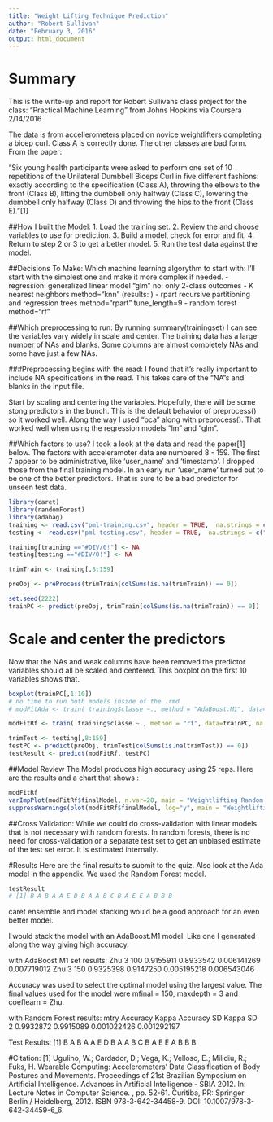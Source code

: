 ---
title: "Weight Lifting Technique Prediction"
author: "Robert Sullivan"
date: "February 3, 2016"
output: html_document
---

# Summary
This is the write-up and report for Robert Sullivans class project for the class:
"Practical Machine Learning" from Johns Hopkins via Coursera
2/14/2016

The data is from accellerometers placed on novice weightlifters dompleting a bicep curl. Class A is correctly done. The other classes are bad form. From the paper:

"Six young health participants were asked to perform one set of 10 repetitions of the Unilateral Dumbbell Biceps Curl in five different fashions: exactly according to the specification (Class A), throwing the elbows to the front (Class B), lifting the dumbbell only halfway (Class C), lowering the dumbbell only halfway (Class D) and throwing the hips to the front (Class E)."[1]


##How I built the Model:
1. Load the training set.
2. Review the and choose variables to use for prediction.
3. Build a model, check for error and fit.
4. Return to step 2 or 3 to get a better model.
5. Run the test data against the model.

##Decisions To Make:
Which machine learning algorythm to start with:
I'll start with the simplest one and make it more complex if needed.
- regression: generalized linear model "glm" no: only 2-class outcomes
- K nearest neighbors method="knn" (results: )
- rpart recursive partitioning and regression trees method="rpart" tune_length=9
- random forest method="rf" 

##Which preprocessing to run:
By running summary(trainingset) I can see the variables vary widely in scale and center. 
The training data has a large number of NAs and blanks.
Some columns are almost completely NAs and some have just a few NAs.

###Preprocessing begins with the read:
I found that it's really important to include NA specifications in the read. This takes care of the "NA"s and blanks in the input file.

Start by scaling and centering the variables. Hopefully, there will be some stong predictors in the bunch. This is the default behavior of preprocess() so it worked well. 
Along the way I used "pca" along with preprocess(). That worked well when using the regression models "lm" and "glm".

##Which factors to use?
I took a look at the data and read the paper[1] below. The factors with acceleramoter data are numbered 8 - 159. The first 7 appear to be administrative, like 'user_name' and 'timestamp'. I dropped those from the final training model. In an early run 'user_name' turned out to be one of the better predictors. That is sure to be a bad predictor for unseen test data.

```{r}
library(caret)
library(randomForest)
library(adabag)
training <- read.csv("pml-training.csv", header = TRUE,  na.strings = c("", " ", "NA"))
testing <- read.csv("pml-testing.csv", header = TRUE,  na.strings = c("", " ", "NA"))

training[training =="#DIV/0!"] <- NA
testing[testing =="#DIV/0!"] <- NA

trimTrain <- training[,8:159]

preObj <- preProcess(trimTrain[colSums(is.na(trimTrain)) == 0])

set.seed(2222)
trainPC <- predict(preObj, trimTrain[colSums(is.na(trimTrain)) == 0])
```
# Scale and center the predictors
Now that the NAs and weak columns have been removed the predictor variables should all be scaled and centered. This boxplot on the first 10 variables shows that.
```{r}
boxplot(trainPC[,1:10])
# no time to run both models inside of the .rmd
# modFitAda <- train( training$classe ~., method = "AdaBoost.M1", data=trainPC, na.action = na.omit)

modFitRf <- train( training$classe ~., method = "rf", data=trainPC, na.action = na.omit)

trimTest <- testing[,8:159]
testPC <- predict(preObj, trimTest[colSums(is.na(trimTest)) == 0])
testResult <- predict(modFitRf, testPC)
```
##Model Review
The Model produces high accuracy using 25 reps. Here are the results and a chart that shows :
```{r}
modFitRf
varImpPlot(modFitRf$finalModel, n.var=20, main = "Weightlifting Random Forest Importance")
suppressWarnings(plot(modFitRf$finalModel, log="y", main = "Weightlifting Random Forest Error"))
```
##Cross Validation:
While we could do cross-validation with linear models that is not necessary with random forests. In random forests, there is no need for cross-validation or a separate test set to get an unbiased estimate of the test set error. It is estimated internally.

#Results
Here are the final results to submit to the quiz.
Also look at the Ada model in the appendix.
We used the Random Forest model.
```{r}
testResult
# [1] B A B A A E D B A A B C B A E E A B B B
```
caret ensemble and model stacking would be a good approach for an even better model.

I would stack the model with an AdaBoost.M1 model. Like one I generated along the way giving high accuracy.

with  AdaBoost.M1 set results:
Zhu        3         100     0.9155911  0.8933542  0.006141269  0.007719012
Zhu        3         150     0.9325398  0.9147250  0.005195218  0.006543046

Accuracy was used to select the optimal model using  the largest value.
The final values used for the model were mfinal = 150, maxdepth = 3 and coeflearn = Zhu. 

with Random Forest results:
mtry  Accuracy   Kappa      Accuracy SD  Kappa SD   
2    0.9932872  0.9915089  0.001022426  0.001292197

Test Results:
[1] B A B A A E D B A A B C B A E E A B B B


#Citation:
[1] Ugulino, W.; Cardador, D.; Vega, K.; Velloso, E.; Milidiu, R.; Fuks, H. Wearable Computing: Accelerometers' Data Classification of Body Postures and Movements. Proceedings of 21st Brazilian Symposium on Artificial Intelligence. Advances in Artificial Intelligence - SBIA 2012. In: Lecture Notes in Computer Science. , pp. 52-61. Curitiba, PR: Springer Berlin / Heidelberg, 2012. ISBN 978-3-642-34458-9. DOI: 10.1007/978-3-642-34459-6_6. 
